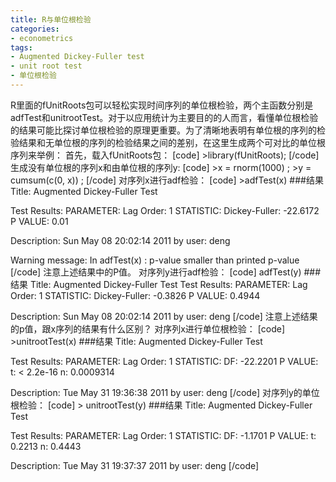 ```yaml
---
title: R与单位根检验
categories:
- econometrics
tags:
- Augmented Dickey-Fuller test
- unit root test
- 单位根检验
---
```


R里面的fUnitRoots包可以轻松实现时间序列的单位根检验，两个主函数分别是adfTest和unitrootTest。对于以应用统计为主要目的的人而言，看懂单位根检验的结果可能比探讨单位根检验的原理更重要。为了清晰地表明有单位根的序列的检验结果和无单位根的序列的检验结果之间的差别，在这里生成两个可对比的单位根序列来举例：
首先，载入fUnitRoots包：
[code]
>library(fUnitRoots);
[/code]
生成没有单位根的序列x和由单位根的序列y:
[code]
>x = rnorm(1000) ;
>y = cumsum(c(0, x)) ;
[/code]
对序列x进行adf检验：
[code]
>adfTest(x)
###结果
Title:
Augmented Dickey-Fuller Test

Test Results:
PARAMETER:
Lag Order: 1
STATISTIC:
Dickey-Fuller: -22.6172
P VALUE:
0.01 

Description:
Sun May 08 20:02:14 2011 by user: deng

Warning message:
In adfTest(x) : p-value smaller than printed p-value
[/code]
注意上述结果中的P值。
对序列y进行adf检验：
[code]
adfTest(y) 
###结果
Title:
Augmented Dickey-Fuller Test
Test Results:
PARAMETER:
Lag Order: 1
STATISTIC:
Dickey-Fuller: -0.3826
P VALUE:
0.4944 

Description:
Sun May 08 20:02:14 2011 by user: deng
[/code]
注意上述结果的p值，跟x序列的结果有什么区别？
对序列x进行单位根检验：
[code]
>unitrootTest(x)
###结果
Title:
 Augmented Dickey-Fuller Test

Test Results:
PARAMETER:
Lag Order: 1
STATISTIC:
DF: -22.2201
P VALUE:
t: < 2.2e-16 
n: 0.0009314 

Description:
Tue May 31 19:36:38 2011 by user: deng
[/code]
对序列y的单位根检验：
[code]
> unitrootTest(y)
###结果
Title:
Augmented Dickey-Fuller Test

Test Results:
PARAMETER:
Lag Order: 1
STATISTIC:
DF: -1.1701
P VALUE:
t: 0.2213 
n: 0.4443 

Description:
Tue May 31 19:37:37 2011 by user: deng
[/code]

